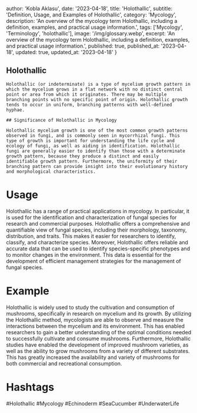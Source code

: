 
  author: 'Kobla Aklasu',
  date: '2023-04-18',
  title: 'Holothallic',
  subtitle: 'Definition, Usage, and Examples of Holothallic',
  category: 'Mycology',
  description: 'An overview of the mycology term Holothallic, including a definition, examples, and practical usage information.',
  tags: ['Mycology', 'Terminology', 'holothallic'],
  image: '/img/glossary.webp',
  excerpt: 'An overview of the mycology term Holothallic, including a definition, examples, and practical usage information.',
  published: true,
  published_at: '2023-04-18',
  updated: true,
  updated_at: '2023-04-18'
}




## Holothallic 
    
    Holothallic (or indeterminate) is a type of mycelium growth pattern in which the mycelium grows in a flat network with no distinct central point or area from which it originates. There may be multiple branching points with no specific point of origin. Holothallic growth tends to occur in uniform, branching patterns with well-defined hyphae.
    
    ## Significance of Holothallic in Mycology
    
    Holothallic mycelium growth is one of the most common growth patterns observed in fungi, and is commonly seen in mycorrhizal fungi. This type of growth is important for understanding the life cycle and ecology of fungi, as well as aiding in identification. Holothallic fungi are generally easier to identify than those with a determinate growth pattern, because they produce a distinct and easily identifiable growth pattern. Furthermore, the uniformity of their branching pattern can provide insight into their evolutionary history and morphological characteristics.

# Usage

Holothallic has a range of practical applications in mycology. In particular, it is used for the identification and characterization of fungal species for research and commercial purposes. Holothallic offers a comprehensive and quantifiable view of fungal species, including their morphology, taxonomy, distribution, and traits. This makes it easier for researchers to identify, classify, and characterize species. Moreover, Holothallic offers reliable and accurate data that can be used to identify species-specific phenotypes and to monitor changes in the environment. This data is essential for the development of efficient management strategies for the management of fungal species.

# Example

Holothallic is widely used to study the cultivation and consumption of mushrooms, specifically in research on mycelium and its growth. By utilizing the Holothallic method, mycologists are able to observe and measure the interactions between the mycelium and its environment. This has enabled researchers to gain a better understanding of the optimal conditions needed to successfully cultivate and consume mushrooms. Furthermore, Holothallic studies have enabled the development of improved mushroom varieties, as well as the ability to grow mushrooms from a variety of different substrates. This has greatly increased the availability and variety of mushrooms for both commercial and recreational consumption.

# Hashtags

#Holothallic #Mycology #Echinoderm #SeaCucumber #UnderwaterLife

